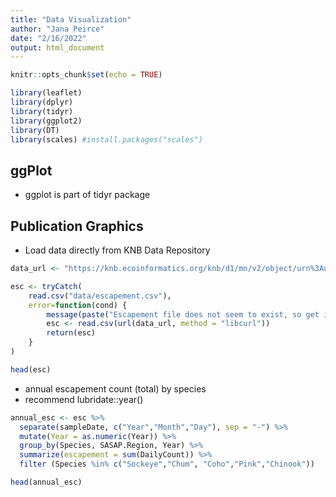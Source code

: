 ```yaml
---
title: "Data Visualization"
author: "Jana Peirce"
date: "2/16/2022"
output: html_document
---
```


```r
knitr::opts_chunk$set(echo = TRUE)
```

```r
library(leaflet)
library(dplyr)
library(tidyr)
library(ggplot2)
library(DT)
library(scales) #install.packages("scales")
```
## ggPlot

- ggplot is part of tidyr package

## Publication Graphics

- Load data directly from KNB Data Repository

```r
data_url <- "https://knb.ecoinformatics.org/knb/d1/mn/v2/object/urn%3Auuid%3Af119a05b-bbe7-4aea-93c6-85434dcb1c5e"

esc <- tryCatch(
    read.csv("data/escapement.csv"),
    error=function(cond) {
        message(paste("Escapement file does not seem to exist, so get it from the KNB."))
        esc <- read.csv(url(data_url, method = "libcurl"))
        return(esc)
    }
)

head(esc)
```
- annual escapement count (total) by species
- recommend lubridate::year()

```r
annual_esc <- esc %>%
  separate(sampleDate, c("Year","Month","Day"), sep = "-") %>%
  mutate(Year = as.numeric(Year)) %>%
  group_by(Species, SASAP.Region, Year) %>%
  summarize(escapement = sum(DailyCount)) %>%
  filter (Species %in% c("Sockeye","Chum", "Coho","Pink","Chinook"))

head(annual_esc)
```
```r

```


